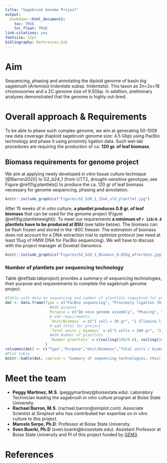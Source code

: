 ```yaml
---
title: "Sagebrush Genome Project"
output:
  bookdown::html_document2: 
    toc: TRUE
    toc_float: TRUE
link-citations: yes
fontsize: 12pt
bibliography: References.bib
---
```


# Aim

Sequencing, phasing and annotating the diploid genome of basin big sagebrush (*Artemisia tridentata* subsp. *tridentata*). This taxon as 2n=2x=18 chromosomes and a 2C genome size of 9.5Gbp. In addition, preliminary analyses demonstrated that the genome is highly out-bred. 

# Overall approach & Requirements

To be able to phase such complex genome, we aim at generating 50-100X raw data coverage (haploid sagebrush genome size: 4.5 Gbp) using PacBio technology and phase it using proximity ligation data. Such wet-lab procedures are requiring the production of ca. **120 gr. of leaf biomass**.

## Biomass requirements for genome project

We aim at applying newly developed *in vitro* tissue culture technique [@Barron2020] to G2_b24_1 (from UTT2, drought-sensitive genotype; see Figure \@ref(fig:plantlets)) to produce the ca. 120 gr of leaf biomass necessary for genome sequencing, phasing and annotation.

```r
knitr::include_graphics("Figures/G2_b20_1_15wk_old_plantlet.jpg")
```

After 15 weeks of *in vitro* culture, **a plantlet produces 0.8 gr. of leaf biomass** that can be used for the genome project (Figure \@ref(fig:plantletweight)). To meet our requirements **a minimum of `r 120/0.8` plantlets have to be produced at BSU** (see table below). The biomass can be flash frozen and stored in the -80C freezer. The estimation of biomass does not account for a DNA extraction trial to optimize protocol (we need at least 15ug of HMW DNA for PacBio sequencing). We will have to discuss with the project manager at Dovetail Genomics.

```r
knitr::include_graphics("Figures/G2_b20_1_Biomass_0.855g_after2min.jpg")
```

### Number of plantlets per sequencing technology

Table \@ref(tab:tabproject) provides a summary of sequencing technologies, their purpose and requierements to complete the sagebrush genome project.

```r
#Table with data on sequencing and number of plantlets requiered for project
dat <- data.frame(Type = c("PacBio sequencing", "Proximity ligation (Hi-C for phasing genome)", "RNA-seq"),
                    #Add purpose
                    Purpose = c("De novo genome assembly", "Phasing", "Annotation"),
                    # add requirements 
                    `Unit/Biomass` = c("1 cell = 20 gr", "1 Illumina library = 6 gr", "1 library = 20 mg"),
                    # add Total for project
                    `Total units / biomass` = c("5 cells = 100 gr", "3 libraries = 18 gr", "1 library = 20 mg"),
                    #Add Number of plantlets
                    `Number plantlets` = c(ceiling(100/0.8), ceiling(18/0.8), ceiling(0.2/0.8))
                  )
colnames(dat) <- c("Type","Purpose","Unit/Biomass","Total units / biomass","Number of plantlets")
#Plot table
knitr::kable(dat, caption = "Summary of sequencing technologies, their purpose and requierements to complete the sagebrush genome project.")
```




# Meet the team

- **Peggy Martinez, M.S.** (peggymartinez@boisestate.edu): Laboratory Technician leading the sagebrush *in vitro*  culture program at Boise State University. 
- **Rachael Barron, M.S.** (rachael.barron@simplot.com): Associate Scientist at Simplsot who has contributed her expertise on *in vitro* culture to this project.
- **Marcelo Serpe, Ph.D**: Professor at Boise State University.
- **Sven Buerki, Ph.D** (sven.buerki@boisestate.edu): Assistant Professor at Boise State University and PI of this project funded by [GEM3](funding.html).

# References